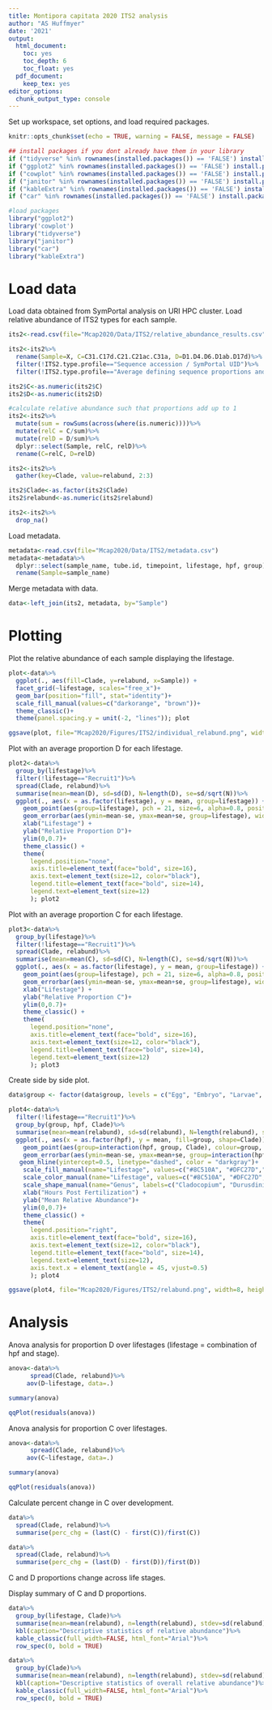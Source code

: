 ```yaml
---
title: Montipora capitata 2020 ITS2 analysis
author: "AS Huffmyer"
date: '2021'
output:
  html_document:
    toc: yes
    toc_depth: 6
    toc_float: yes
  pdf_document:
    keep_tex: yes
editor_options: 
  chunk_output_type: console
---
```


Set up workspace, set options, and load required packages.    
```r
knitr::opts_chunk$set(echo = TRUE, warning = FALSE, message = FALSE)
```

```r
## install packages if you dont already have them in your library
if ("tidyverse" %in% rownames(installed.packages()) == 'FALSE') install.packages('tidyverse') 
if ("ggplot2" %in% rownames(installed.packages()) == 'FALSE') install.packages('ggplot2') 
if ("cowplot" %in% rownames(installed.packages()) == 'FALSE') install.packages('cowplot') 
if ("janitor" %in% rownames(installed.packages()) == 'FALSE') install.packages('janitor') 
if ("kableExtra" %in% rownames(installed.packages()) == 'FALSE') install.packages('kableExtra') 
if ("car" %in% rownames(installed.packages()) == 'FALSE') install.packages('car') 

#load packages
library("ggplot2")
library('cowplot')
library("tidyverse")
library("janitor")
library("car")
library("kableExtra")
```

# Load data  

Load data obtained from SymPortal analysis on URI HPC cluster. Load relative abundance of ITS2 types for each sample.  

```r
its2<-read.csv(file="Mcap2020/Data/ITS2/relative_abundance_results.csv")

its2<-its2%>%
  rename(Sample=X, C=C31.C17d.C21.C21ac.C31a, D=D1.D4.D6.D1ab.D17d)%>%
  filter(!ITS2.type.profile=="Sequence accession / SymPortal UID")%>%
  filter(!ITS2.type.profile=="Average defining sequence proportions and [stdev]")

its2$C<-as.numeric(its2$C)
its2$D<-as.numeric(its2$D)

#calculate relative abundance such that proportions add up to 1 
its2<-its2%>%
  mutate(sum = rowSums(across(where(is.numeric))))%>%
  mutate(relC = C/sum)%>%
  mutate(relD = D/sum)%>%
  dplyr::select(Sample, relC, relD)%>%
  rename(C=relC, D=relD)

its2<-its2%>%
  gather(key=Clade, value=relabund, 2:3)

its2$Clade<-as.factor(its2$Clade)
its2$relabund<-as.numeric(its2$relabund)

its2<-its2%>%
  drop_na()

```

Load metadata.  

```r
metadata<-read.csv(file="Mcap2020/Data/ITS2/metadata.csv")
metadata<-metadata%>%
  dplyr::select(sample_name, tube.id, timepoint, lifestage, hpf, group)%>%
  rename(Sample=sample_name)
```

Merge metadata with data.  

```r
data<-left_join(its2, metadata, by="Sample")
```

# Plotting  

Plot the relative abundance of each sample displaying the lifestage.  

```r
plot<-data%>%
  ggplot(., aes(fill=Clade, y=relabund, x=Sample)) +
  facet_grid(~lifestage, scales="free_x")+
  geom_bar(position="fill", stat="identity")+
  scale_fill_manual(values=c("darkorange", "brown"))+
  theme_classic()+
  theme(panel.spacing.y = unit(-2, "lines")); plot

ggsave(plot, file="Mcap2020/Figures/ITS2/individual_relabund.png", width=16, height=6, dpi=300)
```

Plot with an average proportion D for each lifestage.  

```r
plot2<-data%>%
  group_by(lifestage)%>%
  filter(!lifestage=="Recruit1")%>%
  spread(Clade, relabund)%>%
  summarise(mean=mean(D), sd=sd(D), N=length(D), se=sd/sqrt(N))%>%
  ggplot(., aes(x = as.factor(lifestage), y = mean, group=lifestage)) +
    geom_point(aes(group=lifestage), pch = 21, size=6, alpha=0.8, position = position_dodge(0.3)) + 
    geom_errorbar(aes(ymin=mean-se, ymax=mean+se, group=lifestage), width=0, linetype="solid", position=position_dodge(0.3), size=1, color="black")+
    xlab("Lifestage") + 
    ylab("Relative Proportion D")+
    ylim(0,0.7)+
    theme_classic() + 
    theme(
      legend.position="none",
      axis.title=element_text(face="bold", size=16),
      axis.text=element_text(size=12, color="black"), 
      legend.title=element_text(face="bold", size=14), 
      legend.text=element_text(size=12)
      ); plot2
```

Plot with an average proportion C for each lifestage.  

```r
plot3<-data%>%
  group_by(lifestage)%>%
  filter(!lifestage=="Recruit1")%>%
  spread(Clade, relabund)%>%
  summarise(mean=mean(C), sd=sd(C), N=length(C), se=sd/sqrt(N))%>%
  ggplot(., aes(x = as.factor(lifestage), y = mean, group=lifestage)) +
    geom_point(aes(group=lifestage), pch = 21, size=6, alpha=0.8, position = position_dodge(0.3)) + 
    geom_errorbar(aes(ymin=mean-se, ymax=mean+se, group=lifestage), width=0, linetype="solid", position=position_dodge(0.3), size=1, color="black")+
    xlab("Lifestage") + 
    ylab("Relative Proportion C")+
    ylim(0,0.7)+
    theme_classic() + 
    theme(
      legend.position="none",
      axis.title=element_text(face="bold", size=16),
      axis.text=element_text(size=12, color="black"), 
      legend.title=element_text(face="bold", size=14), 
      legend.text=element_text(size=12)
      ); plot3
```

Create side by side plot.  

```r
data$group <- factor(data$group, levels = c("Egg", "Embryo", "Larvae", "Metamorphosed Recruit", "Attached Recruit"))

plot4<-data%>%
  filter(!lifestage=="Recruit1")%>%
  group_by(group, hpf, Clade)%>%
  summarise(mean=mean(relabund), sd=sd(relabund), N=length(relabund), se=sd/sqrt(N))%>%
  ggplot(., aes(x = as.factor(hpf), y = mean, fill=group, shape=Clade)) +
    geom_point(aes(group=interaction(hpf, group, Clade), colour=group, shape=Clade), size=6, alpha=0.8, position = position_dodge(0.7)) + 
    geom_errorbar(aes(ymin=mean-se, ymax=mean+se, group=interaction(hpf, group, Clade)), width=0, linetype="solid", position=position_dodge(0.7), size=1, color="black")+
   geom_hline(yintercept=0.5, linetype="dashed", color = "darkgray")+
    scale_fill_manual(name="Lifestage", values=c("#8C510A", "#DFC27D","#80CDC1", "#003C30", "#BA55D3"), guide="none")+
    scale_color_manual(name="Lifestage", values=c("#8C510A", "#DFC27D","#80CDC1", "#003C30", "#BA55D3"))+
    scale_shape_manual(name="Genus", labels=c("Cladocopium", "Durusdinium"), values=c(16,5))+
    xlab("Hours Post Fertilization") + 
    ylab("Mean Relative Abundance")+
    ylim(0,0.7)+
    theme_classic() + 
    theme(
      legend.position="right",
      axis.title=element_text(face="bold", size=16),
      axis.text=element_text(size=12, color="black"), 
      legend.title=element_text(face="bold", size=14), 
      legend.text=element_text(size=12), 
      axis.text.x = element_text(angle = 45, vjust=0.5)
      ); plot4

ggsave(plot4, file="Mcap2020/Figures/ITS2/relabund.png", width=8, height=6, dpi=300)
```


# Analysis  

Anova analysis for proportion D over lifestages (lifestage = combination of hpf and stage).  
```r
anova<-data%>%
      spread(Clade, relabund)%>%
     aov(D~lifestage, data=.)

summary(anova)

qqPlot(residuals(anova))
```

Anova analysis for proportion C over lifestages.  
```r
anova<-data%>%
      spread(Clade, relabund)%>%
     aov(C~lifestage, data=.)

summary(anova)

qqPlot(residuals(anova))
```

Calculate percent change in C over development.  

```r
data%>%
  spread(Clade, relabund)%>%
  summarise(perc_chg = (last(C) - first(C))/first(C))

data%>%
  spread(Clade, relabund)%>%
  summarise(perc_chg = (last(D) - first(D))/first(D))

```


C and D proportions change across life stages.  

Display summary of C and D proportions.  

```r
data%>%
  group_by(lifestage, Clade)%>%
  summarise(mean=mean(relabund), n=length(relabund), stdev=sd(relabund), sterr=stdev/sqrt(n))%>%
  kbl(caption="Descriptive statistics of relative abundance")%>%
  kable_classic(full_width=FALSE, html_font="Arial")%>%
  row_spec(0, bold = TRUE) 

data%>%
  group_by(Clade)%>%
  summarise(mean=mean(relabund), n=length(relabund), stdev=sd(relabund), sterr=stdev/sqrt(n))%>%
  kbl(caption="Descriptive statistics of overall relative abundance")%>%
  kable_classic(full_width=FALSE, html_font="Arial")%>%
  row_spec(0, bold = TRUE) 
```

